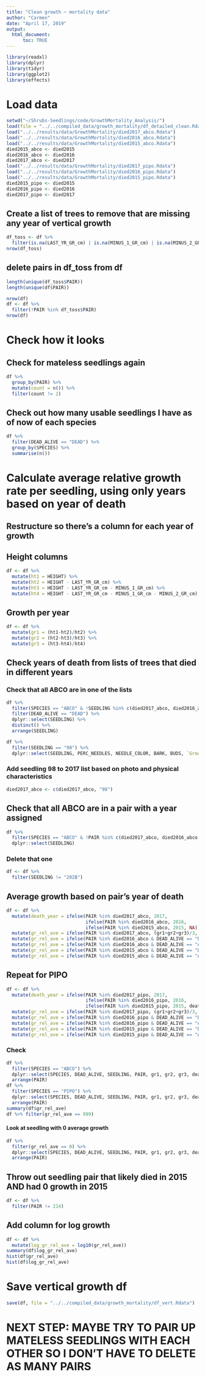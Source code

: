 ```yaml
---
title: "Clean growth ~ mortality data"
author: "Carmen"
date: "April 17, 2019"
output: 
  html_document:
      toc: TRUE
---
```


```r
library(readxl)
library(dplyr)
library(tidyr)
library(ggplot2)
library(effects)
```

# Load data
```r
setwd("~/Shrubs-Seedlings/code/GrowthMortality_Analysis/")
load(file = "../../compiled_data/growth_mortality/df_detailed_clean.Rdata")
load("../../results/data/GrowthMortality/died2017_abco.Rdata")
load("../../results/data/GrowthMortality/died2016_abco.Rdata")
load("../../results/data/GrowthMortality/died2015_abco.Rdata")
died2015_abco <- died2015
died2016_abco <- died2016
died2017_abco <- died2017
load("../../results/data/GrowthMortality/died2017_pipo.Rdata")
load("../../results/data/GrowthMortality/died2016_pipo.Rdata")
load("../../results/data/GrowthMortality/died2015_pipo.Rdata")
died2015_pipo <- died2015
died2016_pipo <- died2016
died2017_pipo <- died2017
```

## Create a list of trees to remove that are missing any year of vertical growth
```r
df_toss <- df %>% 
  filter(is.na(LAST_YR_GR_cm) | is.na(MINUS_1_GR_cm) | is.na(MINUS_2_GR_cm))
nrow(df_toss)
```


## delete pairs in df_toss from df
```r
length(unique(df_toss$PAIR))
length(unique(df$PAIR))

nrow(df)
df <- df %>% 
  filter(!PAIR %in% df_toss$PAIR)
nrow(df)
```


# Check how it looks

## Check for mateless seedlings again
```r
df %>% 
  group_by(PAIR) %>% 
  mutate(count = n()) %>% 
  filter(count != 2)
```

## Check out how many usable seedlings I have as of now of each species
```r
df %>% 
  filter(DEAD_ALIVE == "DEAD") %>% 
  group_by(SPECIES) %>% 
  summarise(n())
```


# Calculate average relative growth rate per seedling, using only years based on year of death


## Restructure so there's a column for each year of growth

## Height columns
```r
df <- df %>% 
  mutate(ht1 = HEIGHT) %>% 
  mutate(ht2 = HEIGHT - LAST_YR_GR_cm) %>% 
  mutate(ht3 = HEIGHT - LAST_YR_GR_cm - MINUS_1_GR_cm) %>% 
  mutate(ht4 = HEIGHT - LAST_YR_GR_cm - MINUS_1_GR_cm - MINUS_2_GR_cm)
```

## Growth per year
```r
df <- df %>% 
  mutate(gr1 = (ht1-ht2)/ht2) %>% 
  mutate(gr2 = (ht2-ht3)/ht3) %>% 
  mutate(gr3 = (ht3-ht4)/ht4)
```

## Check years of death from lists of trees that died in different years

### Check that all ABCO are in one of the lists
```r
df %>% 
  filter(SPECIES == "ABCO" & !SEEDLING %in% c(died2017_abco, died2016_abco, died2015_abco)) %>% 
  filter(DEAD_ALIVE == "DEAD") %>% 
  dplyr::select(SEEDLING) %>% 
  distinct() %>% 
  arrange(SEEDLING) 
```

```r
df %>% 
  filter(SEEDLING == "98") %>%
  dplyr::select(SEEDLING, PERC_NEEDLES, NEEDLE_COLOR, BARK, BUDS, `Growing?`) 
```

### Add seedling 98 to 2017 list based on photo and physical characteristics
```r
died2017_abco <- c(died2017_abco, "98")
```

## Check that all ABCO are in a pair with a year assigned
```r
df %>% 
  filter(SPECIES == "ABCO" & !PAIR %in% c(died2017_abco, died2016_abco, died2015_abco)) %>% 
  dplyr::select(SEEDLING)
```
 
### Delete that one
```r
df <- df %>% 
  filter(SEEDLING != "202B")
```

## Average growth based on pair's year of death
```r
df <- df %>% 
  mutate(death_year = ifelse(PAIR %in% died2017_abco, 2017, 
                             ifelse(PAIR %in% died2016_abco, 2016, 
                             ifelse(PAIR %in% died2015_abco, 2015, NA)))) %>% 
  mutate(gr_rel_ave = ifelse(PAIR %in% died2017_abco, (gr1+gr2+gr3)/3, 999)) %>% 
  mutate(gr_rel_ave = ifelse(PAIR %in% died2016_abco & DEAD_ALIVE == "DEAD", (gr1+gr2)/2, gr_rel_ave)) %>% 
  mutate(gr_rel_ave = ifelse(PAIR %in% died2016_abco & DEAD_ALIVE == "ALIVE", (gr2+gr3)/2, gr_rel_ave)) %>% 
  mutate(gr_rel_ave = ifelse(PAIR %in% died2015_abco & DEAD_ALIVE == "DEAD", gr1, gr_rel_ave)) %>% 
  mutate(gr_rel_ave = ifelse(PAIR %in% died2015_abco & DEAD_ALIVE == "ALIVE", gr3, gr_rel_ave))
```

## Repeat for PIPO
```r
df <- df %>% 
  mutate(death_year = ifelse(PAIR %in% died2017_pipo, 2017, 
                             ifelse(PAIR %in% died2016_pipo, 2016, 
                             ifelse(PAIR %in% died2015_pipo, 2015, death_year)))) %>% 
  mutate(gr_rel_ave = ifelse(PAIR %in% died2017_pipo, (gr1+gr2+gr3)/3, gr_rel_ave)) %>% 
  mutate(gr_rel_ave = ifelse(PAIR %in% died2016_pipo & DEAD_ALIVE == "DEAD", (gr1+gr2)/2, gr_rel_ave)) %>% 
  mutate(gr_rel_ave = ifelse(PAIR %in% died2016_pipo & DEAD_ALIVE == "ALIVE", (gr2+gr3)/2, gr_rel_ave)) %>% 
  mutate(gr_rel_ave = ifelse(PAIR %in% died2015_pipo & DEAD_ALIVE == "DEAD", gr1, gr_rel_ave)) %>% 
  mutate(gr_rel_ave = ifelse(PAIR %in% died2015_pipo & DEAD_ALIVE == "ALIVE", gr3, gr_rel_ave))
```


### Check
```r
df %>% 
  filter(SPECIES == "ABCO") %>% 
  dplyr::select(SPECIES, DEAD_ALIVE, SEEDLING, PAIR, gr1, gr2, gr3, death_year, gr_rel_ave) %>% 
  arrange(PAIR)
df %>% 
  filter(SPECIES == "PIPO") %>% 
  dplyr::select(SPECIES, DEAD_ALIVE, SEEDLING, PAIR, gr1, gr2, gr3, death_year, gr_rel_ave) %>% 
  arrange(PAIR)
summary(df$gr_rel_ave)
df %>% filter(gr_rel_ave == 999)
```

#### Look at seedling with 0 average growth
```r
df %>% 
  filter(gr_rel_ave == 0) %>% 
  dplyr::select(SPECIES, DEAD_ALIVE, SEEDLING, PAIR, gr1, gr2, gr3, death_year, gr_rel_ave) %>% 
  arrange(PAIR)
```

## Throw out seedling pair that likely died in 2015 AND had 0 growth in 2015
```r
df <- df %>% 
  filter(PAIR != 214)
```


## Add column for log growth
```r
df <- df %>% 
  mutate(log_gr_rel_ave = log10(gr_rel_ave))
summary(df$log_gr_rel_ave)
hist(df$gr_rel_ave)
hist(df$log_gr_rel_ave)
```

# Save vertical growth df
```r
save(df, file = "../../compiled_data/growth_mortality/df_vert.Rdata")
```

# NEXT STEP: MAYBE TRY TO PAIR UP MATELESS SEEDLINGS WITH EACH OTHER SO I DON'T HAVE TO DELETE AS MANY PAIRS